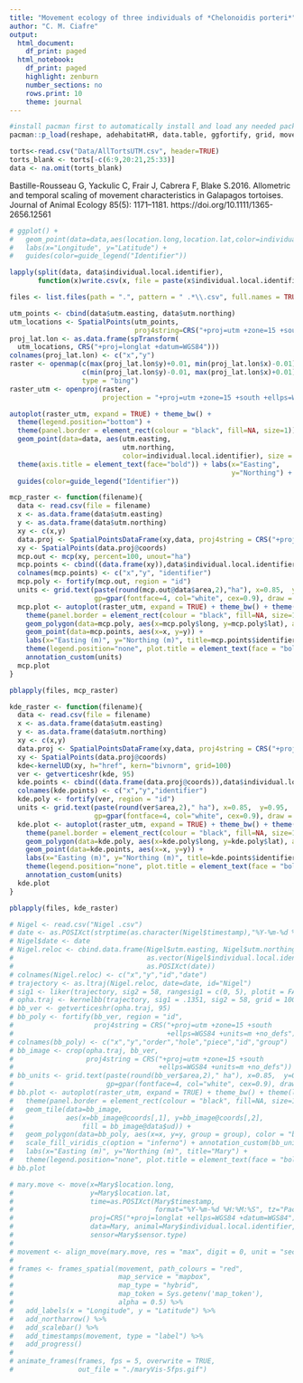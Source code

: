 ```yaml
---
title: "Movement ecology of three individuals of *Chelonoidis porteri*"
author: "C. M. Ciafre"
output:
  html_document:
    df_print: paged
  html_notebook:
    df_print: paged
    highlight: zenburn
    number_sections: no
    rows.print: 10
    theme: journal
---
```

```r
#install pacman first to automatically install and load any needed packages
pacman::p_load(reshape, adehabitatHR, data.table, ggfortify, grid, move, moveVis, OpenStreetMap, pbapply, plotly, rgdal, sp, tidyverse, viridis, maptools)

torts<-read.csv("Data/AllTortsUTM.csv", header=TRUE)
torts_blank <- torts[-c(6:9,20:21,25:33)]
data <- na.omit(torts_blank)
```


Bastille-Rousseau G, Yackulic C, Frair J, Cabrera F, Blake S.2016. Allometric and temporal scaling of movement characteristics in Galapagos tortoises. Journal of Animal Ecology 85(5): 1171–1181. https://doi.org/10.1111/1365-2656.12561

```r
# ggplot() + 
#   geom_point(data=data,aes(location.long,location.lat,color=individual.local.identifier)) + 
#   labs(x="Longitude", y="Latitude") +
#   guides(color=guide_legend("Identifier"))
```

```r
lapply(split(data, data$individual.local.identifier), 
       function(x)write.csv(x, file = paste(x$individual.local.identifier[1],".csv"), row.names = FALSE))
```

```r
files <- list.files(path = ".", pattern = " .*\\.csv", full.names = TRUE)
```

```r
utm_points <- cbind(data$utm.easting, data$utm.northing)
utm_locations <- SpatialPoints(utm_points, 
                               proj4string=CRS("+proj=utm +zone=15 +south +datum=WGS84"))
proj_lat.lon <- as.data.frame(spTransform(
  utm_locations, CRS("+proj=longlat +datum=WGS84")))
colnames(proj_lat.lon) <- c("x","y")
raster <- openmap(c(max(proj_lat.lon$y)+0.01, min(proj_lat.lon$x)-0.01), 
                  c(min(proj_lat.lon$y)-0.01, max(proj_lat.lon$x)+0.01), 
                  type = "bing")
raster_utm <- openproj(raster, 
                       projection = "+proj=utm +zone=15 +south +ellps=WGS84 +units=m +no_defs")
```




```r
autoplot(raster_utm, expand = TRUE) + theme_bw() +
  theme(legend.position="bottom") +
  theme(panel.border = element_rect(colour = "black", fill=NA, size=1)) +
  geom_point(data=data, aes(utm.easting, 
                            utm.northing, 
                            color=individual.local.identifier), size = 3, alpha = 0.8) +
  theme(axis.title = element_text(face="bold")) + labs(x="Easting",
                                                       y="Northing") + 
  guides(color=guide_legend("Identifier"))
```

```r
mcp_raster <- function(filename){
  data <- read.csv(file = filename)
  x <- as.data.frame(data$utm.easting)
  y <- as.data.frame(data$utm.northing)
  xy <- c(x,y)
  data.proj <- SpatialPointsDataFrame(xy,data, proj4string = CRS("+proj=utm +zone=15 +south +ellps=WGS84 +units=m +no_defs"))
  xy <- SpatialPoints(data.proj@coords)
  mcp.out <- mcp(xy, percent=100, unout="ha")
  mcp.points <- cbind((data.frame(xy)),data$individual.local.identifier)
  colnames(mcp.points) <- c("x","y", "identifier")
  mcp.poly <- fortify(mcp.out, region = "id")
  units <- grid.text(paste(round(mcp.out@data$area,2),"ha"), x=0.85,  y=0.95,
                     gp=gpar(fontface=4, col="white", cex=0.9), draw = FALSE)
  mcp.plot <- autoplot(raster_utm, expand = TRUE) + theme_bw() + theme(legend.position="none") +
    theme(panel.border = element_rect(colour = "black", fill=NA, size=1)) +
    geom_polygon(data=mcp.poly, aes(x=mcp.poly$long, y=mcp.poly$lat), alpha = 0.4, fill="orange") +
    geom_point(data=mcp.points, aes(x=x, y=y)) + 
    labs(x="Easting (m)", y="Northing (m)", title=mcp.points$identifier) +
    theme(legend.position="none", plot.title = element_text(face = "bold", hjust = 0.5)) + 
    annotation_custom(units)
  mcp.plot
}

pblapply(files, mcp_raster)
```

```r
kde_raster <- function(filename){
  data <- read.csv(file = filename)
  x <- as.data.frame(data$utm.easting)
  y <- as.data.frame(data$utm.northing)
  xy <- c(x,y)
  data.proj <- SpatialPointsDataFrame(xy,data, proj4string = CRS("+proj=utm +zone=15 +south +ellps=WGS84 +units=m +no_defs"))
  xy <- SpatialPoints(data.proj@coords)
  kde<-kernelUD(xy, h="href", kern="bivnorm", grid=100)
  ver <- getverticeshr(kde, 95)
  kde.points <- cbind((data.frame(data.proj@coords)),data$individual.local.identifier)
  colnames(kde.points) <- c("x","y","identifier")
  kde.poly <- fortify(ver, region = "id")
  units <- grid.text(paste(round(ver$area,2)," ha"), x=0.85,  y=0.95,
                     gp=gpar(fontface=4, col="white", cex=0.9), draw = FALSE)
  kde.plot <- autoplot(raster_utm, expand = TRUE) + theme_bw() + theme(legend.position="none") +
    theme(panel.border = element_rect(colour = "black", fill=NA, size=1)) +
    geom_polygon(data=kde.poly, aes(x=kde.poly$long, y=kde.poly$lat), alpha = 0.4, fill="orange") +
    geom_point(data=kde.points, aes(x=x, y=y)) +
    labs(x="Easting (m)", y="Northing (m)", title=kde.points$identifier) +
    theme(legend.position="none", plot.title = element_text(face = "bold", hjust = 0.5)) + 
    annotation_custom(units)
  kde.plot
}

pblapply(files, kde_raster)
```

```r
# Nigel <- read.csv("Nigel .csv")
# date <- as.POSIXct(strptime(as.character(Nigel$timestamp),"%Y-%m-%d %H:%M:%S", tz="Asia/Bangkok"))
# Nigel$date <- date
# Nigel.reloc <- cbind.data.frame(Nigel$utm.easting, Nigel$utm.northing,
#                                 as.vector(Nigel$individual.local.identifier),
#                                 as.POSIXct(date))
# colnames(Nigel.reloc) <- c("x","y","id","date")
# trajectory <- as.ltraj(Nigel.reloc, date=date, id="Nigel")
# sig1 <- liker(trajectory, sig2 = 58, rangesig1 = c(0, 5), plotit = FALSE)
# opha.traj <- kernelbb(trajectory, sig1 = .1351, sig2 = 58, grid = 100)
# bb_ver <- getverticeshr(opha.traj, 95)
# bb_poly <- fortify(bb_ver, region = "id", 
#                    proj4string = CRS("+proj=utm +zone=15 +south
#                                      +ellps=WGS84 +units=m +no_defs"))
# colnames(bb_poly) <- c("x","y","order","hole","piece","id","group")
# bb_image <- crop(opha.traj, bb_ver, 
#                  proj4string = CRS("+proj=utm +zone=15 +south 
#                                    +ellps=WGS84 +units=m +no_defs"))
# bb_units <- grid.text(paste(round(bb_ver$area,2)," ha"), x=0.85,  y=0.95,
#                       gp=gpar(fontface=4, col="white", cex=0.9), draw = FALSE)
# bb.plot <- autoplot(raster_utm, expand = TRUE) + theme_bw() + theme(legend.position="none") +
#   theme(panel.border = element_rect(colour = "black", fill=NA, size=1)) +
#   geom_tile(data=bb_image, 
#             aes(x=bb_image@coords[,1], y=bb_image@coords[,2],
#                 fill = bb_image@data$ud)) +
#   geom_polygon(data=bb_poly, aes(x=x, y=y, group = group), color = "black", fill = NA) +
#   scale_fill_viridis_c(option = "inferno") + annotation_custom(bb_units) +
#   labs(x="Easting (m)", y="Northing (m)", title="Mary") +
#   theme(legend.position="none", plot.title = element_text(face = "bold", hjust = 0.5))
# bb.plot
```

```r
# mary.move <- move(x=Mary$location.long, 
#                   y=Mary$location.lat, 
#                   time=as.POSIXct(Mary$timestamp, 
#                                   format="%Y-%m-%d %H:%M:%S", tz="Pacific/Galapagos"), 
#                   proj=CRS("+proj=longlat +ellps=WGS84 +datum=WGS84"),
#                   data=Mary, animal=Mary$individual.local.identifier, 
#                   sensor=Mary$sensor.type)
# 
# movement <- align_move(mary.move, res = "max", digit = 0, unit = "secs")
# 
# frames <- frames_spatial(movement, path_colours = "red",
#                          map_service = "mapbox", 
#                          map_type = "hybrid",
#                          map_token = Sys.getenv('map_token'),
#                          alpha = 0.5) %>% 
#   add_labels(x = "Longitude", y = "Latitude") %>%
#   add_northarrow() %>% 
#   add_scalebar() %>% 
#   add_timestamps(movement, type = "label") %>% 
#   add_progress()
# 
# animate_frames(frames, fps = 5, overwrite = TRUE,
#                out_file = "./maryVis-5fps.gif")
```






